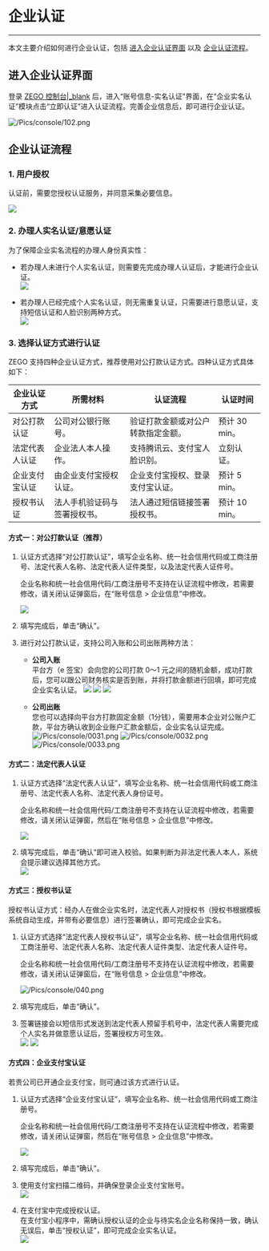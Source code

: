 # 企业认证

- - -

本文主要介绍如何进行企业认证，包括 [进入企业认证界面](12157#1) 以及 [企业认证流程](12157#2)。

## 进入企业认证界面
登录 [ZEGO 控制台\|_blank](https://console.zego.im) 后，进入“账号信息-实名认证”界面，在“企业实名认证”模块点击“立即认证”进入认证流程。完善企业信息后，即可进行企业认证。

![/Pics/console/102.png](http://doc.oa.zego.im/Pics/console/102.png)



## 企业认证流程

### 1. 用户授权

认证前，需要您授权认证服务，并同意采集必要信息。

![](/Pics/console/0003.png)

### 2. 办理人实名认证/意愿认证

为了保障企业实名流程的办理人身份真实性：

- 若办理人未进行个人实名认证，则需要先完成办理人认证后，才能进行企业认证。   
![](/Pics/console/0024.png)

- 若办理人已经完成个人实名认证，则无需重复认证，只需要进行意愿认证，支持短信认证和人脸识别两种方式。   
![](/Pics/console/0026.png)

### 3. 选择认证方式进行认证

ZEGO 支持四种企业认证方式，推荐使用对公打款认证方式。四种认证方式具体如下：


| 企业认证方式 | 所需材料 | 认证流程 | 认证时间 |
| ---- | ---- | ---- | ---- |
| 对公打款认证 | 公司对公银行账号。 | 验证打款金额或对公户转款指定金额。 | 预计 30 min。 |
| 法定代表人认证 | 企业法人本人操作。 | 支持腾讯云、支付宝人脸识别。 | 立刻认证。 |
| 企业支付宝认证 | 由企业支付宝授权认证。 | 企业支付宝授权、登录支付宝认证。 | 预计 5 min。 |
| 授权书认证 | 法人手机验证码与签署授权书。 | 法人通过短信链接签署授权书。 |预计 10 min。 |


#### 方式一：对公打款认证（推荐）

1. 认证方式选择“对公打款认证”，填写企业名称、统一社会信用代码或工商注册号、法定代表人名称、法定代表人证件类型，以及法定代表人证件号。   

    <div class="mk-hint">

    企业名称和统一社会信用代码/工商注册号不支持在认证流程中修改，若需要修改，请关闭认证弹窗后，在“账号信息 > 企业信息”中修改。
    </div>

    ![](/Pics/console/0027.png)

2. 填写完成后，单击“确认”。

3. 进行对公打款认证，支持公司入账和公司出账两种方法：   
    - **公司入账**   
平台方（e 签宝）会向您的公司打款 0～1 元之间的随机金额，成功打款后，您可以跟公司财务核实是否到账，并将打款金额进行回填，即可完成企业实名认证。
![](/Pics/console/0028.png)
![](/Pics/console/0029.png)
![](/Pics/console/0030.png)

    - **公司出账**    
您也可以选择向平台方打款固定金额（1分钱），需要用本企业对公账户汇款，平台方确认收到企业账户汇款金额后，企业实名认证完成。
![/Pics/console/0031.png](http://doc.oa.zego.im/Pics/console/0031.png)
![/Pics/console/0032.png](http://doc.oa.zego.im/Pics/console/0032.png)
![/Pics/console/0033.png](http://doc.oa.zego.im/Pics/console/0033.png)

#### 方式二：法定代表人认证

1. 认证方式选择“法定代表人认证”，填写企业名称、统一社会信用代码或工商注册号、法定代表人名称、法定代表人身份证号。    

    <div class="mk-hint">

    企业名称和统一社会信用代码/工商注册号不支持在认证流程中修改，若需要修改，请关闭认证弹窗，然后在“账号信息 > 企业信息”中修改。
    </div>

    ![](/Pics/console/0034.png)

2. 填写完成后，单击“确认”即可进入校验。如果判断为非法定代表人本人，系统会提示建议选择其他方式。   
![](/Pics/console/0038.png)

#### 方式三：授权书认证

授权书认证方式：经办人在做企业实名时，法定代表人对授权书（授权书根据模板系统自动生成，并带有必要信息）进行签署确认，即可完成企业实名。

1. 认证方式选择“法定代表人授权书认证”，填写企业名称、统一社会信用代码或工商注册号、法定代表人名称、法定代表人证件类型、法定代表人证件号。

    <div class="mk-hint">

    企业名称和统一社会信用代码/工商注册号不支持在认证流程中修改，若需要修改，请关闭认证弹窗后，在“账号信息 > 企业信息”中修改。
    </div>

    ![/Pics/console/040.png](http://doc.oa.zego.im/Pics/console/040.png)

2. 填写完成后，单击“确认”。

3. 签署链接会以短信形式发送到法定代表人预留手机号中，法定代表人需要完成个人实名并做意愿认证后，签署授权方可生效。   
![](/Pics/console/0039.png)
![](/Pics/console/0040.png)

#### 方式四：企业支付宝认证

若贵公司已开通企业支付宝，则可通过该方式进行认证。

1. 认证方式选择“企业支付宝认证”，填写企业名称、统一社会信用代码或工商注册号。

    <div class="mk-hint">

    企业名称和统一社会信用代码/工商注册号不支持在认证流程中修改，若需要修改，请关闭认证弹窗，然后在“账号信息 > 企业信息”中修改。
    </div>

    ![](/Pics/console/0041.png)

2. 填写完成后，单击“确认”。

3. 使用支付宝扫描二维码，并确保登录企业支付宝账号。   
![](/Pics/console/0042.png)

4. 在支付宝中完成授权认证。   
在支付宝小程序中，需确认授权认证的企业与待实名企业名称保持一致，确认无误后，单击“授权认证”，即可完成企业实名认证。    
![](/Pics/console/0043.png)
